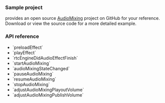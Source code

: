 <PlatformWrapper platform="ios">

### Sample project

<Vg k="COMPANY"/> provides an open source [AudioMixing](https://github.com/AgoraIO/API-Examples/tree/main/iOS/APIExample/APIExample/Examples/Advanced/AudioMixing) project on GitHub for your reference. Download or view the source code for a more detailed example.

### API reference

* <Link to="{{Global.API_REF_IOS_ROOT}}/agorartckit/agorartcenginekit/preloadeffect(_:filepath:)">`preloadEffect`</Link>

* <Link to="{{Global.API_REF_IOS_ROOT}}/agorartckit/agorartcenginekit/playeffect(_:filepath:loopcount:pitch:pan:gain:publish:startpos:)">`playEffect`</Link>

* <Link to="{{Global.API_REF_IOS_ROOT}}/agorartckit/agorartcenginedelegate/rtcenginedidaudioeffectfinish(_:soundid:)">`rtcEngineDidAudioEffectFinish`</Link>

* <Link to="{{Global.API_REF_IOS_ROOT}}/agorartckit/agorartcenginekit/startaudiomixing(_:loopback:cycle:)">`startAudioMixing`</Link>

* <Link to="{{Global.API_REF_IOS_ROOT}}/agorartckit/agorartcenginedelegate/rtcengine(_:audiomixingstatechanged:reasoncode:)">`audioMixingStateChanged`</Link>

* <Link to="{{Global.API_REF_IOS_ROOT}}/agorartckit/agorartcenginekit/pauseaudiomixing()">`pauseAudioMixing`</Link>

* <Link to="{{Global.API_REF_IOS_ROOT}}/agorartckit/agorartcenginekit/resumeaudiomixing()">`resumeAudioMixing`</Link>

* <Link to="{{Global.API_REF_IOS_ROOT}}/agorartckit/agorartcenginekit/stopaudiomixing()">`stopAudioMixing`</Link>

* <Link to="{{Global.API_REF_IOS_ROOT}}/agorartckit/agorartcenginekit/adjustaudiomixingplayoutvolume(_:)">`adjustAudioMixingPlayoutVolume`</Link>

* <Link to="{{Global.API_REF_IOS_ROOT}}/agorartckit/agorartcenginekit/adjustaudiomixingpublishvolume(_:)">`adjustAudioMixingPublishVolume`</Link>

</PlatformWrapper>
